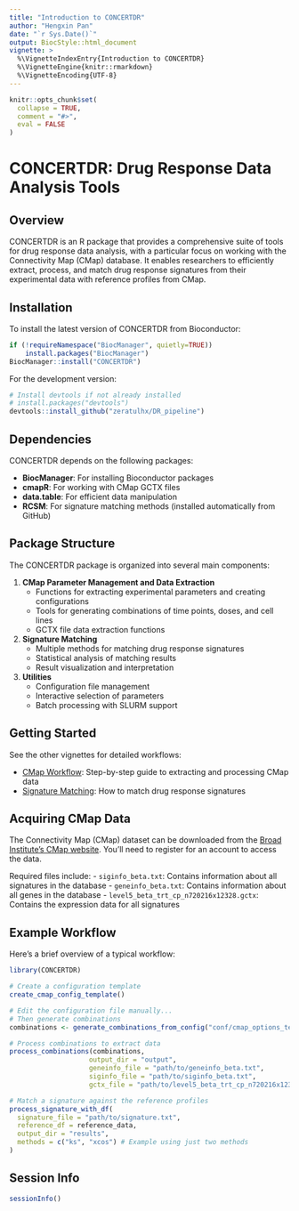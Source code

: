 ```yaml
---
title: "Introduction to CONCERTDR"
author: "Hengxin Pan"
date: "`r Sys.Date()`"
output: BiocStyle::html_document
vignette: >
  %\VignetteIndexEntry{Introduction to CONCERTDR}
  %\VignetteEngine{knitr::rmarkdown}
  %\VignetteEncoding{UTF-8}
---
```


```r
knitr::opts_chunk$set(
  collapse = TRUE,
  comment = "#>",
  eval = FALSE
)
```

# CONCERTDR: Drug Response Data Analysis Tools

## Overview

CONCERTDR is an R package that provides a comprehensive suite of tools for drug response data analysis, with a particular focus on working with the Connectivity Map (CMap) database. It enables researchers to efficiently extract, process, and match drug response signatures from their experimental data with reference profiles from CMap.

## Installation

To install the latest version of CONCERTDR from Bioconductor:

```r
if (!requireNamespace("BiocManager", quietly=TRUE))
    install.packages("BiocManager")
BiocManager::install("CONCERTDR")
```

For the development version:

```r
# Install devtools if not already installed
# install.packages("devtools")
devtools::install_github("zeratulhx/DR_pipeline")
```

## Dependencies

CONCERTDR depends on the following packages:

- **BiocManager**: For installing Bioconductor packages
- **cmapR**: For working with CMap GCTX files
- **data.table**: For efficient data manipulation
- **RCSM**: For signature matching methods (installed automatically from GitHub)

## Package Structure

The CONCERTDR package is organized into several main components:

1. **CMap Parameter Management and Data Extraction**
   - Functions for extracting experimental parameters and creating configurations
   - Tools for generating combinations of time points, doses, and cell lines
   - GCTX file data extraction functions

2. **Signature Matching**
   - Multiple methods for matching drug response signatures
   - Statistical analysis of matching results
   - Result visualization and interpretation

3. **Utilities**
   - Configuration file management
   - Interactive selection of parameters
   - Batch processing with SLURM support

## Getting Started

See the other vignettes for detailed workflows:

- [CMap Workflow](cmap_workflow.html): Step-by-step guide to extracting and processing CMap data
- [Signature Matching](signature_matching.html): How to match drug response signatures

## Acquiring CMap Data

The Connectivity Map (CMap) dataset can be downloaded from the [Broad Institute's CMap website](https://clue.io/). You'll need to register for an account to access the data.

Required files include:
- `siginfo_beta.txt`: Contains information about all signatures in the database
- `geneinfo_beta.txt`: Contains information about all genes in the database
- `level5_beta_trt_cp_n720216x12328.gctx`: Contains the expression data for all signatures

## Example Workflow

Here's a brief overview of a typical workflow:

```r
library(CONCERTDR)

# Create a configuration template
create_cmap_config_template()

# Edit the configuration file manually...
# Then generate combinations
combinations <- generate_combinations_from_config("conf/cmap_options_template.conf")

# Process combinations to extract data
process_combinations(combinations,
                    output_dir = "output",
                    geneinfo_file = "path/to/geneinfo_beta.txt",
                    siginfo_file = "path/to/siginfo_beta.txt",
                    gctx_file = "path/to/level5_beta_trt_cp_n720216x12328.gctx")

# Match a signature against the reference profiles
process_signature_with_df(
  signature_file = "path/to/signature.txt", 
  reference_df = reference_data,
  output_dir = "results",
  methods = c("ks", "xcos") # Example using just two methods
)
```

## Session Info

```r
sessionInfo()
```
